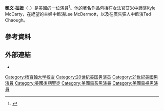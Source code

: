 {{Infobox person
| image          = Kevin Rahm.jpg
| name           = Kevin Rahm
|caption=
| birth_name     =
| spouse = {{marriage|Amy Lonkar|2012}}
| children = 1
| birth_date     = {{birth date and age|1971|1|7}}
| birth_place    = {{USA}}[[德克薩斯州|德州]]米納勒爾韋爾斯
| death_date     =
| death_place    =
| occupation     = Actor}}
'''凱文·拉姆'''（{{lang-en|Kevin Rahm}}，{{bd|1971年|1月7日|||Rahm}}）是[[美國|美國]]的一位演員<ref name=KR>{{cite web|url=http://www.sltrib.com/sltrib/lifestyle/53107914-80/rahm-desperate-housewives-lee.html.csp|title=Kevin Rahm would like to go out in 'Desperate' glory|publisher=[[The_Salt_Lake_City_Tribune|The Salt Lake City Tribune]]|accessdate=2016-03-24|archive-date=2016-03-25|archive-url=https://web.archive.org/web/20160325074348/http://www.sltrib.com/sltrib/lifestyle/53107914-80/rahm-desperate-housewives-lee.html.csp|dead-url=no}}</ref>。他的著名作品包括在女法官艾米中飾演Kyle McCarty，在絕望的主婦中飾演Lee McDermott，以及在廣告狂人中飾演Ted Chaough。

==參考資料==
{{Reflist}}

==外部連結==
* {{IMDb name|id=0706716|name=Kevin Rahm}}
{{Authority control}}

{{DEFAULTSORT:Rahm, Kevin}}
[[Category:杨百翰大学校友|Category:杨百翰大学校友]]
[[Category:20世纪美国男演员|Category:20世纪美国男演员]]
[[Category:21世紀美國男演員|Category:21世紀美國男演員]]
[[Category:美國後期聖徒|Category:美國後期聖徒]]
[[Category:美國電影男演員|Category:美國電影男演員]]
[[Category:美國電視男演員|Category:美國電視男演員]]